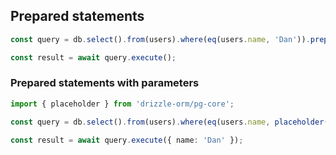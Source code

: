 ## Prepared statements

```typescript copy
const query = db.select().from(users).where(eq(users.name, 'Dan')).prepare();

const result = await query.execute();
```

### Prepared statements with parameters

```typescript copy
import { placeholder } from 'drizzle-orm/pg-core';

const query = db.select().from(users).where(eq(users.name, placeholder('name'))).prepare();

const result = await query.execute({ name: 'Dan' });
```